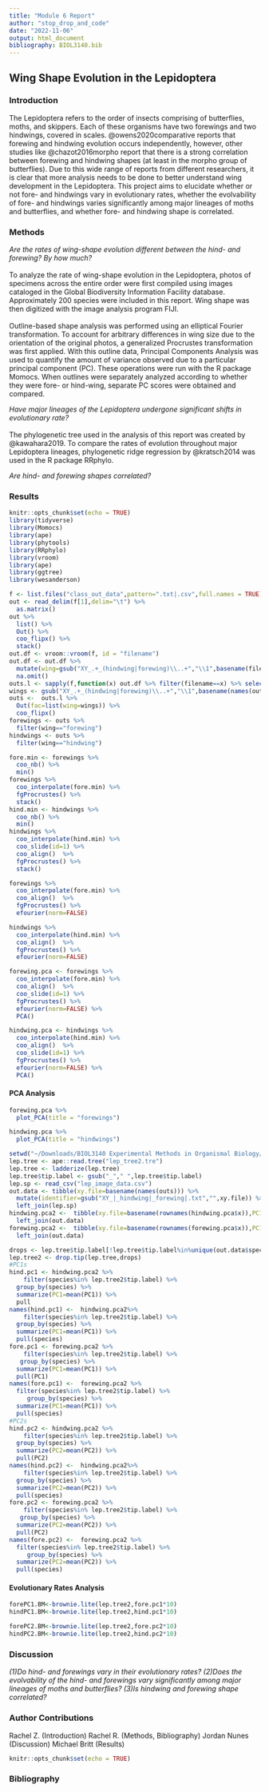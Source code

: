 ```yaml
---
title: "Module 6 Report"
author: "stop_drop_and_code"
date: "2022-11-06"
output: html_document
bibliography: BIOL3140.bib
---
```


## Wing Shape Evolution in the Lepidoptera

### Introduction
The Lepidoptera refers to the order of insects comprising of butterflies, moths, and skippers. Each of these organisms have two forewings and two hindwings, covered in scales. @owens2020comparative reports that forewing and hindwing evolution occurs independently, however, other studies like @chazot2016morpho report that there is a strong correlation between forewing and hindwing shapes (at least in the morpho group of butterflies). Due to this wide range of reports from different researchers, it is clear that more  analysis needs to be done to better understand wing development in the Lepidoptera. This project aims to elucidate whether or not fore- and hindwings vary in evolutionary rates, whether the evolvability of fore- and hindwings varies significantly among major lineages of moths and butterflies, and whether fore- and hindwing shape is correlated.

### Methods

*Are the rates of wing-shape evolution different between the hind- and forewing? By how much?* <br>
<br>
To analyze the rate of wing-shape evolution in the Lepidoptera, photos of specimens across the entire order were first compiled using images cataloged in the Global Biodiversity Information Facility database. Approximately 200 species were included in this report. Wing shape was then digitized with the image analysis program FIJI. <br>
<br>
Outline-based shape analysis was performed using an elliptical Fourier transformation. To account for arbitrary differences in wing size due to the orientation of the original photos, a generalized Procrustes transformation was first applied. With this outline data, Principal Components Analysis was used to quantify the amount of variance observed due to a particular principal component (PC). These operations were run with the R package Momocs. When outlines were separately analyzed according to whether they were fore- or hind-wing, separate PC scores were obtained and compared. 

*Have major lineages of the Lepidoptera undergone significant shifts in evolutionary rate?* <br>
<br>
The phylogenetic tree used in the analysis of this report was created by @kawahara2019. To compare the rates of evolution throughout major Lepidoptera lineages, phylogenetic ridge regression by @kratsch2014 was used in the R package RRphylo.

*Are hind- and forewing shapes correlated?*

### Results
```r
knitr::opts_chunk$set(echo = TRUE)
library(tidyverse)
library(Momocs)
library(ape)
library(phytools)
library(RRphylo)
library(vroom)
library(ape)
library(ggtree)
library(wesanderson)

f <- list.files("class_out_data",pattern=".txt|.csv",full.names = TRUE)
out <- read_delim(f[1],delim="\t") %>% 
  as.matrix()
out %>%
  list() %>%
  Out() %>%
  coo_flipx() %>%
  stack()
out.df <- vroom::vroom(f, id = "filename")
out.df <- out.df %>% 
  mutate(wing=gsub("XY_.+_(hindwing|forewing)\\..+","\\1",basename(filename))) %>% 
  na.omit()
outs.l <- sapply(f,function(x) out.df %>% filter(filename==x) %>% select(X,Y) %>% as.matrix)
wings <- gsub("XY_.+_(hindwing|forewing)\\..+","\\1",basename(names(outs.l)))
outs <-  outs.l %>% 
  Out(fac=list(wing=wings)) %>% 
  coo_flipx()
forewings <- outs %>% 
  filter(wing=="forewing")
hindwings <- outs %>% 
  filter(wing=="hindwing")
```

```r
fore.min <- forewings %>% 
  coo_nb() %>% 
  min()
forewings %>%
  coo_interpolate(fore.min) %>% 
  fgProcrustes() %>% 
  stack()
hind.min <- hindwings %>% 
  coo_nb() %>% 
  min()
hindwings %>% 
  coo_interpolate(hind.min) %>% 
  coo_slide(id=1) %>% 
  coo_align()  %>%
  fgProcrustes() %>%
  stack()

forewings %>%
  coo_interpolate(fore.min) %>% 
  coo_align()  %>%
  fgProcrustes() %>% 
  efourier(norm=FALSE) 

hindwings %>% 
  coo_interpolate(hind.min) %>% 
  coo_align()  %>%
  fgProcrustes() %>% 
  efourier(norm=FALSE) 

forewing.pca <- forewings %>%
  coo_interpolate(fore.min) %>%
  coo_align()  %>%
  coo_slide(id=1) %>% 
  fgProcrustes() %>% 
  efourier(norm=FALSE) %>% 
  PCA()

hindwing.pca <- hindwings %>% 
  coo_interpolate(hind.min) %>% 
  coo_align()  %>%
  coo_slide(id=1) %>% 
  fgProcrustes() %>% 
  efourier(norm=FALSE) %>% 
  PCA()
```
#### PCA Analysis 
```r
forewing.pca %>% 
  plot_PCA(title = "forewings")

hindwing.pca %>% 
  plot_PCA(title = "hindwings")
```

```r
setwd("~/Downloads/BIOL3140 Experimental Methods in Organismal Biology/Project 6")
lep.tree <- ape::read.tree("lep_tree2.tre")
lep.tree <- ladderize(lep.tree)
lep.tree$tip.label <- gsub("_"," ",lep.tree$tip.label)
lep.sp <- read_csv("lep_image_data.csv")
out.data <- tibble(xy.file=basename(names(outs))) %>% 
  mutate(identifier=gsub("XY_|_hindwing|_forewing|.txt","",xy.file)) %>% 
  left_join(lep.sp)
hindwing.pca2 <-  tibble(xy.file=basename(rownames(hindwing.pca$x)),PC1=hindwing.pca$x[,1],PC2=hindwing.pca$x[,2]) %>% 
  left_join(out.data)
forewing.pca2 <-  tibble(xy.file=basename(rownames(forewing.pca$x)),PC1=forewing.pca$x[,1],PC2=forewing.pca$x[,2])%>% 
  left_join(out.data)
```

```r
drops <- lep.tree$tip.label[!lep.tree$tip.label%in%unique(out.data$species)]
lep.tree2 <- drop.tip(lep.tree,drops)
#PC1s
hind.pc1 <- hindwing.pca2 %>% 
    filter(species%in% lep.tree2$tip.label) %>% 
  group_by(species) %>% 
  summarize(PC1=mean(PC1)) %>% 
  pull
names(hind.pc1) <-  hindwing.pca2%>% 
    filter(species%in% lep.tree2$tip.label) %>% 
  group_by(species) %>% 
  summarize(PC1=mean(PC1)) %>% 
  pull(species)
fore.pc1 <- forewing.pca2 %>% 
    filter(species%in% lep.tree2$tip.label) %>% 
   group_by(species) %>% 
  summarize(PC1=mean(PC1)) %>% 
  pull(PC1)
names(fore.pc1) <-  forewing.pca2 %>% 
  filter(species%in% lep.tree2$tip.label) %>% 
     group_by(species) %>% 
  summarize(PC1=mean(PC1)) %>% 
  pull(species)
#PC2s
hind.pc2 <- hindwing.pca2 %>% 
    filter(species%in% lep.tree2$tip.label) %>% 
  group_by(species) %>% 
  summarize(PC2=mean(PC2)) %>% 
  pull(PC2)
names(hind.pc2) <-  hindwing.pca2%>% 
    filter(species%in% lep.tree2$tip.label) %>% 
  group_by(species) %>%
  summarize(PC2=mean(PC2)) %>% 
  pull(species)
fore.pc2 <- forewing.pca2 %>% 
    filter(species%in% lep.tree2$tip.label) %>% 
   group_by(species) %>% 
  summarize(PC2=mean(PC2)) %>% 
  pull(PC2)
names(fore.pc2) <-  forewing.pca2 %>% 
  filter(species%in% lep.tree2$tip.label) %>% 
     group_by(species) %>% 
  summarize(PC2=mean(PC2)) %>% 
  pull(species)
```
#### Evolutionary Rates Analysis
```r
forePC1.BM<-brownie.lite(lep.tree2,fore.pc1*10)
hindPC1.BM<-brownie.lite(lep.tree2,hind.pc1*10)

forePC2.BM<-brownie.lite(lep.tree2,fore.pc2*10)
hindPC2.BM<-brownie.lite(lep.tree2,hind.pc2*10)
```

### Discussion
*(1)Do hind- and forewings vary in their evolutionary rates? (2)Does the evolvability of the hind- and forewings vary significantly among major lineages of moths and butterflies? (3)Is hindwing and forewing shape correlated?*


### Author Contributions 
Rachel Z. (Introduction)
Rachel R. (Methods, Bibliography)
Jordan Nunes (Discussion)
Michael Britt (Results)

```r
knitr::opts_chunk$set(echo = TRUE)
```

### Bibliography